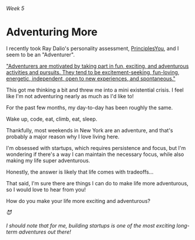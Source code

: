 ###### Week 5

# Adventuring More

I recently took Ray Dalio's personality assessment, [PrinciplesYou](https://principlesyou.com/), and I seem to be an "Adventurer".

["Adventurers are motivated by taking part in fun, exciting, and adventurous activities and pursuits. They tend to be excitement-seeking, fun-loving, energetic, independent, open to new experiences, and spontaneous."](https://principlesyou.com/archetypes/adventurer)

This got me thinking a bit and threw me into a mini existential crisis. I feel like I'm not adventuring nearly as much as I'd like to!

For the past few months, my day-to-day has been roughly the same.

Wake up, code, eat, climb, eat, sleep.

Thankfully, most weekends in New York are an adventure, and that's probably a major reason why I love living here.

I'm obsessed with startups, which requires persistence and focus, but I'm wondering if there's a way I can maintain the necessary focus, while also making my life super adventurous.

Honestly, the answer is likely that life comes with tradeoffs...

That said, I'm sure there are things I can do to make life more adventurous, so I would love to hear from you!

How do you make your life more exciting and adventurous?

_😈_

###### I should note that for me, building startups is one of the most exciting long-term adventures out there!
